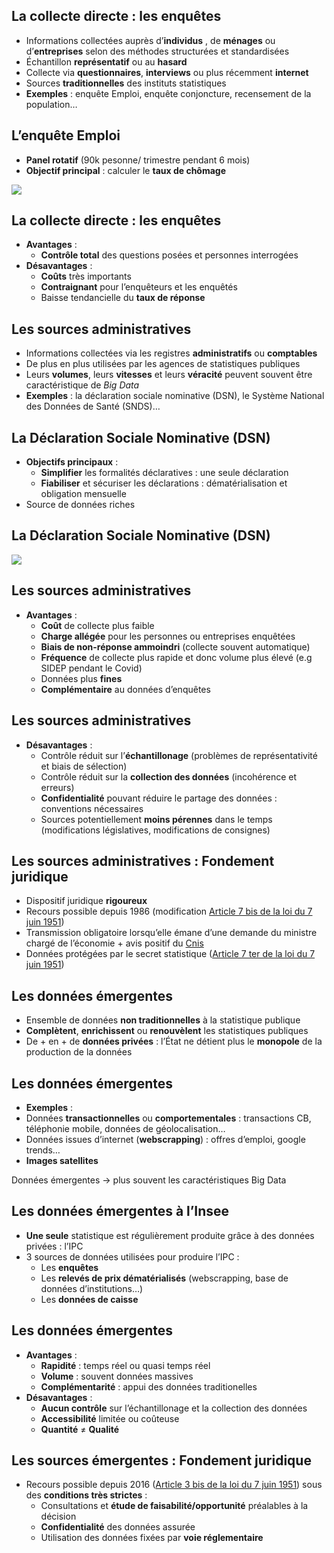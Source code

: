 ## La collecte directe : les enquêtes

- Informations collectées auprès d'[**individus**]{.orange} , de [**ménages**]{.orange}  ou d'[**entreprises**]{.orange} selon des méthodes structurées et standardisées
- Échantillon [**représentatif**]{.orange} ou au [**hasard**]{.orange}
- Collecte via [**questionnaires**]{.orange}, [**interviews**]{.orange} ou plus récemment [**internet**]{.orange} 
- Sources [**traditionnelles**]{.orange} des instituts statistiques
- [**Exemples**]{.blue2} : enquête Emploi, enquête conjoncture, recensement de la population...

<!-- TODO: @ROMAIN où on met les données de compta nat ? -->

## L'enquête Emploi

- [**Panel rotatif**]{.orange} (90k pesonne/ trimestre pendant 6 mois)
- [**Objectif principal**]{.orange} : calculer le [**taux de chômage**]{.blue2}

![](img/taux_chomage.png){fig-align="center"}

## La collecte directe : les enquêtes

- [**Avantages**]{.orange}  : 
    - [**Contrôle total**]{.blue2} des questions posées et personnes interrogées
- [**Désavantages**]{.orange}  :
    - [**Coûts**]{.blue2} très importants
    - [**Contraignant**]{.blue2} pour l'enquêteurs et les enquêtés
    - Baisse tendancielle du [**taux de réponse**]{.blue2}

## Les sources administratives 

- Informations collectées via les registres [**administratifs**]{.orange} ou [**comptables**]{.orange} 
- De plus en plus utilisées par les agences de statistiques publiques
- Leurs [**volumes**]{.orange}, leurs [**vitesses**]{.orange} et leurs [**véracité**]{.orange} peuvent souvent être caractéristique de *Big Data*
- [**Exemples**]{.blue2} : la déclaration sociale nominative (DSN), le Système National des Données de Santé (SNDS)...

## La Déclaration Sociale Nominative (DSN)

- [**Objectifs principaux**]{.orange} :
  - [**Simplifier**]{.blue2} les formalités déclaratives : une seule déclaration
  - [**Fiabiliser**]{.blue2} et sécuriser les déclarations : dématérialisation et obligation mensuelle
- Source de données riches 

## La Déclaration Sociale Nominative (DSN)

![](https://blog.insee.fr/wp-content/uploads/2023/05/blogInsee_2023_05-quels_types_de_sources_l_insee_utilise_t_il-figure2.png){fig-align="center"}


## Les sources administratives 

- [**Avantages**]{.orange} : 
    - [**Coût**]{.blue2} de collecte plus faible
    - [**Charge allégée**]{.blue2} pour les personnes ou entreprises enquêtées
    - [**Biais de non-réponse ammoindri**]{.blue2} (collecte souvent automatique)
    - [**Fréquence**]{.blue2} de collecte plus rapide et donc volume plus élevé (e.g SIDEP pendant le Covid)
    - Données plus [**fines**]{.blue2}
    - [**Complémentaire**]{.blue2} au données d'enquêtes

## Les sources administratives 

- [**Désavantages**]{.orange} :
    - Contrôle réduit sur l'[**échantillonage**]{.blue2} (problèmes de représentativité et biais de sélection)
    - Contrôle réduit sur la [**collection des données**]{.blue2} (incohérence et erreurs)
    - [**Confidentialité**]{.blue2} pouvant réduire le partage des données : conventions nécessaires
    - Sources potentiellement [**moins pérennes**]{.blue2} dans le temps (modifications législatives, modifications de consignes)

## Les sources administratives : Fondement juridique

- Dispositif juridique [**rigoureux**]{.orange}
- Recours possible depuis 1986 (modification [Article 7 bis de la loi du 7 juin 1951](https://www.legifrance.gouv.fr/loda/article_lc/LEGIARTI000006528427))
- Transmission obligatoire lorsqu’elle émane d’une demande du ministre chargé de l’économie + avis positif du [Cnis](https://www.cnis.fr/)
- Données protégées par le secret statistique ([Article 7 ter de la loi du 7 juin 1951](https://www.legifrance.gouv.fr/loda/article_lc/LEGIARTI000020616375))

## Les données émergentes
- Ensemble de données [**non traditionnelles**]{.orange} à la statistique publique
- [**Complètent**]{.orange}, [**enrichissent**]{.orange} ou [**renouvèlent**]{.orange} les statistiques publiques
- De + en + de [**données privées**]{.orange} : l'État ne détient plus le [**monopole**]{.orange} de la production de la données

## Les données émergentes

- [**Exemples**]{.orange} : 
- Données [**transactionnelles**]{.blue2} ou [**comportementales**]{.blue2} : transactions CB, téléphonie mobile, données de géolocalisation...
- Données issues d'internet ([**webscrapping**]{.blue2}) : offres d'emploi, google trends...
- [**Images satellites**]{.blue2}

::: {.callout-note}
Données émergentes &rarr; plus souvent les caractéristiques Big Data
:::

## Les données émergentes à l'Insee

- [**Une seule**]{.orange} statistique est régulièrement produite grâce à des données privées : l'IPC
- 3 sources de données utilisées pour produire l'IPC :
  - Les [**enquêtes**]{.blue2}
  - Les [**relevés de prix dématérialisés**]{.blue2} (webscrapping, base de données d'institutions...)
  - Les [**données de caisse**]{.blue2}

## Les données émergentes

- [**Avantages**]{.orange} : 
    - [**Rapidité**]{.blue2} : temps réel ou quasi temps réel
    - [**Volume**]{.blue2} : souvent données massives
    - [**Complémentarité**]{.blue2} : appui des données traditionelles
- [**Désavantages**]{.orange} :
    - [**Aucun contrôle**]{.blue2} sur l'échantillonage et la collection des données
    - [**Accessibilité**]{.blue2} limitée ou coûteuse
    - [**Quantité**]{.blue2} $\neq$ [**Qualité**]{.blue2}


## Les sources émergentes : Fondement juridique 

- Recours possible depuis 2016 ([Article 3 bis de la loi du 7 juin 1951](https://www.legifrance.gouv.fr/loda/article_lc/LEGIARTI000033205803)) sous des [**conditions très strictes**]{.orange} :
  - Consultations et [**étude de faisabilité/opportunité**]{.blue2} préalables à la décision 
  - [**Confidentialité**]{.blue2} des données assurée
  - Utilisation des données fixées par [**voie réglementaire**]{.blue2}
